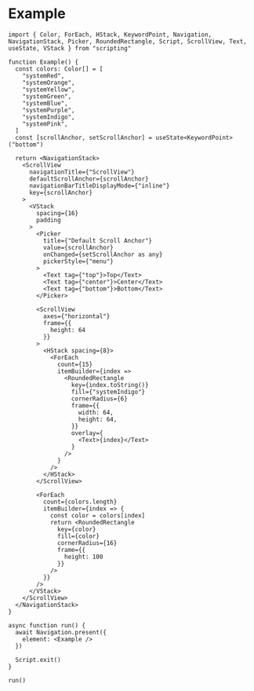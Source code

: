 # Example

```tsx
import { Color, ForEach, HStack, KeywordPoint, Navigation, NavigationStack, Picker, RoundedRectangle, Script, ScrollView, Text, useState, VStack } from "scripting"

function Example() {
  const colors: Color[] = [
    "systemRed",
    "systemOrange",
    "systemYellow",
    "systemGreen",
    "systemBlue",
    "systemPurple",
    "systemIndigo",
    "systemPink",
  ]
  const [scrollAnchor, setScrollAnchor] = useState<KeywordPoint>("bottom")

  return <NavigationStack>
    <ScrollView
      navigationTitle={"ScrollView"}
      defaultScrollAnchor={scrollAnchor}
      navigationBarTitleDisplayMode={"inline"}
      key={scrollAnchor}
    >
      <VStack
        spacing={16}
        padding
      >
        <Picker
          title={"Default Scroll Anchor"}
          value={scrollAnchor}
          onChanged={setScrollAnchor as any}
          pickerStyle={"menu"}
        >
          <Text tag={"top"}>Top</Text>
          <Text tag={"center"}>Center</Text>
          <Text tag={"bottom"}>Bottom</Text>
        </Picker>

        <ScrollView
          axes={"horizontal"}
          frame={{
            height: 64
          }}
        >
          <HStack spacing={8}>
            <ForEach
              count={15}
              itemBuilder={index =>
                <RoundedRectangle
                  key={index.toString()}
                  fill={"systemIndigo"}
                  cornerRadius={6}
                  frame={{
                    width: 64,
                    height: 64,
                  }}
                  overlay={
                    <Text>{index}</Text>
                  }
                />
              }
            />
          </HStack>
        </ScrollView>

        <ForEach
          count={colors.length}
          itemBuilder={index => {
            const color = colors[index]
            return <RoundedRectangle
              key={color}
              fill={color}
              cornerRadius={16}
              frame={{
                height: 100
              }}
            />
          }}
        />
      </VStack>
    </ScrollView>
  </NavigationStack>
}

async function run() {
  await Navigation.present({
    element: <Example />
  })

  Script.exit()
}

run()


```